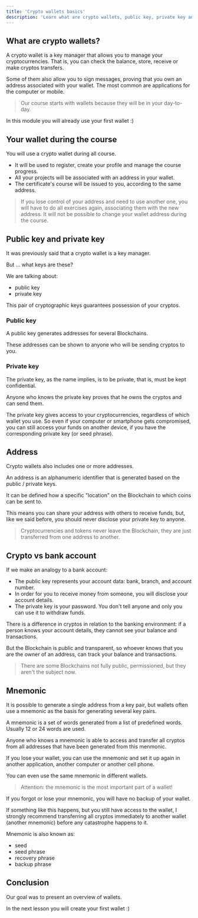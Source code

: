 ```yaml
---
title: 'Crypto wallets basics'
description: 'Learn what are crypto wallets, public key, private key and mnemonic'
---
```


## What are crypto wallets?

A crypto wallet is a key manager that allows you to manage your cryptocurrencies.
That is, you can check the balance, store, receive or make cryptos transfers.

Some of them also allow you to sign messages,
proving that you own an address associated with your wallet.
The most common are applications for the computer or mobile.

> Our course starts with wallets because they will be in your day-to-day.

In this module you will already use your first wallet :)

## Your wallet during the course

You will use a crypto wallet during all course.

- It will be used to register, create your profile and manage the course progress.
- All your projects will be associated with an address in your wallet.
- The certificate's course will be issued to you, according to the same address.

> If you lose control of your address and need to use another one,
> you will have to do all exercises again, associating them with the new address.
> It will not be possible to change your wallet address during the course.

## Public key and private key

It was previously said that a crypto wallet is a key manager.

But ... what keys are these?

We are talking about:

- public key
- private key

This pair of cryptographic keys guarantees possession of your cryptos.

### Public key

A public key generates addresses for several Blockchains.

These addresses can be shown to anyone who will be sending cryptos to you.

### Private key

The private key, as the name implies, is to be private,
that is, must be kept confidential.

Anyone who knows the private key proves that he owns the cryptos and can send them.

The private key gives access to your cryptocurrencies,
regardless of which wallet you use.
So even if your computer or smartphone gets compromised,
you can still access your funds on another device,
if you have the corresponding private key (or seed phrase).

## Address

Crypto wallets also includes one or more addresses.

An address is an alphanumeric identifier that is generated based on the public / private keys.

It can be defined how a specific "location" on the Blockchain to which coins can be sent to.

This means you can share your address with others to receive funds,
but, like we said before, you should never disclose your private key to anyone.

> Cryptocurrencies and tokens never leave the Blockchain,
> they are just transferred from one address to another.

## Crypto vs bank account

If we make an analogy to a bank account:

- The public key represents your account data: bank, branch, and account number.
- In order for you to receive money from someone, you will disclose your account details.
- The private key is your password.
  You don't tell anyone and only you can use it to withdraw funds.

There is a difference in cryptos in relation to the banking environment:
if a person knows your account details, they cannot see your balance and transactions.

But the Blockchain is public and transparent,
so whoever knows that you are the owner of an address,
can track your balance and transactions.

> There are some Blockchains not fully public, permissioned, but they aren't the subject now.

## Mnemonic

It is possible to generate a single address from a key pair,
but wallets often use a mnemonic as the basis for generating several key pairs.

A mnemonic is a set of words generated from a list of predefined words.
Usually 12 or 24 words are used.

Anyone who knows a mnemonic is able to access and
transfer all cryptos from all addresses that have been generated from this menmonic.

If you lose your wallet, you can use the mnemonic and
set it up again in another application, another computer or another cell phone.

You can even use the same mnemonic in different wallets.

> Attention: the mnemonic is the most important part of a wallet!

If you forgot or lose your mnemonic, you will have no backup of your wallet.

If something like this happens, but you still have access to the wallet,
I strongly recommend transferring all cryptos immediately to another wallet (another mnemonic)
before any catastrophe happens to it.

Mnemonic is also known as:

- seed
- seed phrase
- recovery phrase
- backup phrase

## Conclusion

Our goal was to present an overview of wallets.

In the next lesson you will create your first wallet :)
